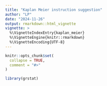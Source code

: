 ```yaml
---
title: "Kaplan Meier instruction suggestion"
author: "LP"
date: "2024-11-26"
output: rmarkdown::html_vignette
vignette: >
  %\VignetteIndexEntry{kaplan_meier}
  %\VignetteEngine{knitr::rmarkdown}
  %\VignetteEncoding{UTF-8}
---
```


```r
knitr::opts_chunk$set(
  collapse = TRUE,
  comment = "#>"
)
```

```r
library(grstat)
```
